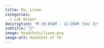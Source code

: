 ```yaml
---
title: Ma, Liane
categories: 
  - Lab Helper
description: "M 10:05AM - 11:20AM (Sec 3)"
subtitle: "🔗"
image: headshots/liane.png
image-alt: Headshot of TA
---
```

